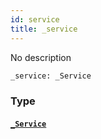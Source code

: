 ```yaml
---
id: service
title: _service
---
```


No description

```graphql
_service: _Service

```

### Type

#### [`_Service`](/docs/developer/api-reference/objects/service)
